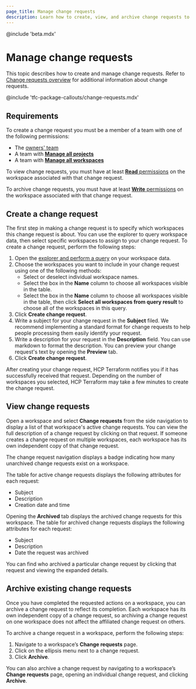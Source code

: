 ```yaml
---
page_title: Manage change requests
description: Learn how to create, view, and archive change requests to manage a backlog of actionable todos on workspaces.
---
```


<!-- BEGIN: TFEnterprise:only name:explorer -->
@include 'beta.mdx'
<!-- END: TFEnterprise:only name:explorer -->

# Manage change requests

This topic describes how to create and manage change requests. Refer to [Change requests overview](/terraform/cloud-docs/workspaces/change-requests) for additional information about change requests. 

@include 'tfc-package-callouts/change-requests.mdx'

## Requirements

To create a change request you must be a member of a team with one of the following permissions:

* The [owners' team](/terraform/cloud-docs/users-teams-organizations/permissions#organization-owners)
* A team with [**Manage all projects**](/terraform/cloud-docs/users-teams-organizations/permissions#manage-all-projects)  
* A  team with [**Manage all workspaces**](/terraform/cloud-docs/users-teams-organizations/permissions#manage-all-workspaces)

To view change requests, you must have at least [**Read** permissions](/terraform/cloud-docs/users-teams-organizations/permissions#read) on the workspace associated with that change request.  

To archive change requests, you must have at least [**Write** permissions](/terraform/cloud-docs/users-teams-organizations/permissions#write) on the workspace associated with that change request.  

## Create a change request

The first step in making a change request is to specify which workspaces this change request is about. You can use the explorer to query workspace data, then select specific workspaces to assign to your change request. To create a change request, perform the following steps:

1. Open the [explorer and perform a query](/terraform/cloud-docs/workspaces/explorer) on your workspace data.   
1. Choose the workspaces you want to include in your change request using one of the following methods: 
   * Select or deselect individual workspace names.  
   * Select the box in the **Name** column to choose all workspaces visible in the table.  
   * Select the box in the **Name** column to choose all workspaces visible in the table, then click **Select all workspaces from query result** to choose all of the workspaces in this query.  
1. Click **Create change request**.  
1. Write a subject for your change request in the **Subject** filed. We recommend implementing a standard format for change requests to help people processing them easily identify your request.  
1. Write a description for your request in the **Description** field. You can use markdown to format the description. You can preview your change request's text by opening the **Preview** tab.  
1. Click **Create change request**. 

After creating your change request, HCP Terraform notifies you if it has successfully received that request. Depending on the number of workspaces you selected, HCP Terraform may take a few minutes to create the change request.

## View change requests

Open a workspace and select **Change requests** from the side navigation to display a list of that workspace's active change requests. You can view the full description of a change request by clicking on that request. If someone creates a change request on multiple workspaces, each workspace has its own independent copy of that change request.

The change request navigation displays a badge indicating how many unarchived change requests exist on a workspace.

The table for active change requests displays the following attributes for each request:

* Subject  
* Description  
* Creation date and time

Opening the **Archived** tab displays the archived change requests for this workspace. The table for archived change requests displays the following attributes for each request:

* Subject  
* Description  
* Date the request was archived

You can find who archived a particular change request by clicking that request and viewing the expanded details.

## Archive existing change requests

Once you have completed the requested actions on a workspace, you can archive a change request to reflect its completion. Each workspace has its own independent copy of a change request, so archiving a change request on one workspace does not affect the affiliated change request on others. 

To archive a change request in a workspace, perform the following steps:

1. Navigate to a workspace’s **Change requests** page.  
1. Click on the ellipsis menu next to a change request.  
1. Click **Archive**.

You can also archive a change request by navigating to a workspace’s **Change requests** page, opening an individual change request, and clicking **Archive**.
